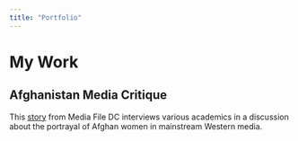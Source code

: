 ```yaml
---
title: "Portfolio"
---
```


# My Work

## Afghanistan Media Critique

This [story](https://www.mediafiledc.com/media-portrays-u-s-military-as-savior-of-afghan-women/) from Media File DC interviews various academics in a discussion about the portrayal of Afghan women in mainstream Western media.
